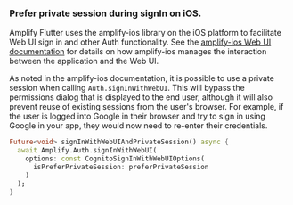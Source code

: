 ### Prefer private session during signIn on iOS.

Amplify Flutter uses the amplify-ios library on the iOS platform to facilitate Web UI sign in and other Auth functionality. See the [amplify-ios Web UI documentation](/gen1/[platform]/prev/build-a-backend/auth/sign-in-with-web-ui/#prefer-private-session-during-signin) for details on how amplify-ios manages the interaction between the application and the Web UI.

As noted in the amplify-ios documentation, it is possible to use a private session when calling `Auth.signInWithWebUI`. This will bypass the permissions dialog that is displayed to the end user, although it will also prevent reuse of existing sessions from the user's browser. For example, if the user is logged into Google in their browser and try to sign in using Google in your app, they would now need to re-enter their credentials.

```dart
Future<void> signInWithWebUIAndPrivateSession() async {
  await Amplify.Auth.signInWithWebUI(
    options: const CognitoSignInWithWebUIOptions(
      isPreferPrivateSession: preferPrivateSession
    )
  );
}
```
